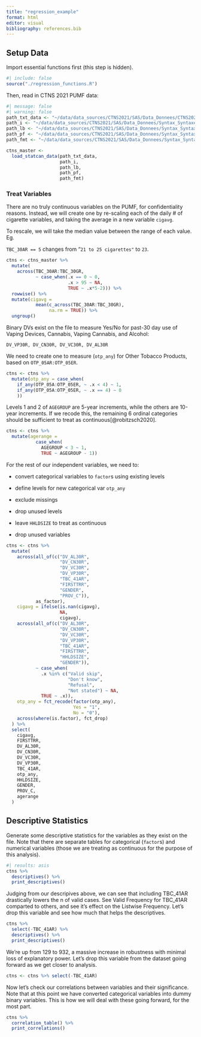```yaml
---
title: "regression_example"
format: html
editor: visual
bibliography: references.bib
---
```


## Setup Data

Import essential functions first (this step is hidden).

```r
#| include: false
source("./regression_functions.R")
```

Then, read in CTNS 2021 PUMF data:

```r
#| message: false
#| warning: false
path_txt_data <- "~/data/data_sources/CTNS2021/SAS/Data_Donnees/CTNS2021ECTN_P.txt"
path_i <- "~/data/data_sources/CTNS2021/SAS/Data_Donnees/Syntax_Syntaxe/SAS/CTNS2021ECTN_P_i.SAS"
path_lb <- "~/data/data_sources/CTNS2021/SAS/Data_Donnees/Syntax_Syntaxe/SAS/CTNS2021ECTN_P_lbe.SAS"
path_pf <- "~/data/data_sources/CTNS2021/SAS/Data_Donnees/Syntax_Syntaxe/SAS/CTNS2021ECTN_P_pfe.SAS"
path_fmt <- "~/data/data_sources/CTNS2021/SAS/Data_Donnees/Syntax_Syntaxe/SAS/CTNS2021ECTN_P_fmt.SAS"

ctns_master <- 
  load_statcan_data(path_txt_data,
                    path_i,
                    path_lb,
                    path_pf,
                    path_fmt)
```

### Treat Variables

There are no truly continuous variables on the PUMF, for confidentiality reasons. Instead, we will create one by re-scaling each of the daily \# of cigarette variables, and taking the average in a new variable `cigavg`.

To rescale, we will take the median value between the range of each value. Eg.

`TBC_30AR == 5` changes from "`21 to 25 cigarettes"` to `23`.

```r
ctns <- ctns_master %>% 
  mutate(
    across(TBC_30AR:TBC_30GR, 
           ~ case_when(.x == 0 ~ 0,
                       .x > 95 ~ NA,
                       TRUE ~ .x*5-2))) %>%
  rowwise() %>% 
  mutate(cigavg = 
           mean(c_across(TBC_30AR:TBC_30GR),
                na.rm = TRUE)) %>%
  ungroup()
```

Binary DVs exist on the file to measure Yes/No for past-30 day use of Vaping Devices, Cannabis, Vaping Cannabis, and Alcohol:

`DV_VP30R, DV_CN30R, DV_VC30R, DV_AL30R`

We need to create one to measure (`otp_any`) for Other Tobacco Products, based on `OTP_05AR:OTP_05ER`.

```r
ctns <- ctns %>% 
  mutate(otp_any = case_when(
    if_any(OTP_05A:OTP_05ER, ~ .x < 4) ~ 1,
    if_any(OTP_05A:OTP_05ER, ~ .x == 4) ~ 0
    ))
```

Levels 1 and 2 of `AGEGROUP` are 5-year increments, while the others are 10-year increments. If we recode this, the remaining 6 ordinal categories should be sufficient to treat as continuous[@robitzsch2020].

```r
ctns <- ctns %>% 
  mutate(agerange = 
           case_when(
             AGEGROUP < 3 ~ 1,
             TRUE ~ AGEGROUP - 1))
```

For the rest of our independent variables, we need to:

-   convert categorical variables to `factor`s using existing levels

-   define levels for new categorical var `otp_any`

-   exclude missings

-   drop unused levels

-   leave `HHLDSIZE` to treat as continuous

-   drop unused variables

```r
ctns <- ctns %>% 
  mutate(
    across(all_of(c("DV_AL30R",
                    "DV_CN30R",
                    "DV_VC30R",
                    "DV_VP30R",
                    "TBC_41AR",
                    "FIRSTTRR",
                    "GENDER",
                    "PROV_C")),
           as_factor),
    cigavg = ifelse(is.nan(cigavg), 
                    NA, 
                    cigavg),
    across(all_of(c("DV_AL30R",
                    "DV_CN30R",
                    "DV_VC30R",
                    "DV_VP30R",
                    "TBC_41AR",
                    "FIRSTTRR",
                    "HHLDSIZE",
                    "GENDER")),
           ~ case_when(
             .x %in% c("Valid skip",
                       "Don't know",
                       "Refusal",
                       "Not stated") ~ NA,
             TRUE ~ .x)),
    otp_any = fct_recode(factor(otp_any),
                         Yes = "1",
                         No = "0"),
    across(where(is.factor), fct_drop)
  ) %>%
  select(
    cigavg,
    FIRSTTRR,
    DV_AL30R,
    DV_CN30R,
    DV_VC30R,
    DV_VP30R,
    TBC_41AR,
    otp_any,
    HHLDSIZE,
    GENDER,
    PROV_C,
    agerange
  )
```

## Descriptive Statistics

Generate some descriptive statistics for the variables as they exist on the file. Note that there are separate tables for categorical (`factor`s) and numerical variables (those we are treating as continuous for the purpose of this analysis).

```r
#| results: asis
ctns %>% 
  descriptives() %>% 
  print_descriptives()
```

Judging from our descripives above, we can see that including TBC_41AR drastically lowers the n of valid cases. See Valid Frequency for TBC_41AR comparted to others, and see it's effect on the Listwise Frequency. Let's drop this variable and see how much that helps the descriptives.\

```r
ctns %>% 
  select(-TBC_41AR) %>% 
  descriptives() %>% 
  print_descriptives()
```

We're up from 129 to 932, a massive increase in robustness with minimal loss of explanatory power. Let's drop this variable from the dataset going forward as we get closer to analysis.

```r
ctns <- ctns %>% select(-TBC_41AR)
```

Now let's check our correlations between variables and their significance. Note that at this point we have converted categorical variables into dummy binary variables. This is how we will deal with these going forward, for the most part.

```r
ctns %>% 
  correlation_table() %>% 
  print_correlations()
```

\

